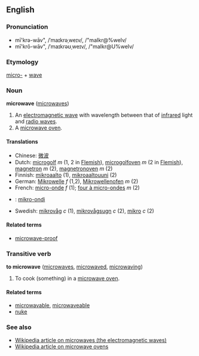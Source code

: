 ==English==
===Pronunciation===
*mī'krə-wāv", /ˈmaɪkrəˌweɪv/, /"maIkr@%weIv/
*mī'krō-wāv", /ˈmaɪkrəʊˌweɪv/, /"maIkr@U%weIv/

===Etymology===
[[micro-]] + [[wave]]

===Noun===
'''microwave''' ([[microwaves]])

#An [[electromagnetic wave]] with wavelength between that of [[infrared]] light and [[radio wave]]s.
#A [[microwave oven]].

====Translations====
*Chinese: [[微波]]
*Dutch: [[microgolf]] ''m'' (1, 2 in [[Flemish]]), [[microgolfoven]] ''m'' (2 in [[Flemish]]), [[magnetron]] ''m'' (2), [[magnetronoven]] ''m'' (2)
*Finnish: [[mikroaalto]] (1), [[mikroaaltouuni]] (2)
*German: [[Mikrowelle]] ''f'' (1,2), [[Mikrowellenofen]] ''m'' (2)
*French: [[micro-onde]] ''f'' (1); [[four à micro-ondes]] ''m'' (2)
* {{io}} : [[mikro-ondi]]
*Swedish: [[mikrovåg]] ''c'' (1), [[mikrovågsugn]] ''c'' (2), [[mikro]] ''c'' (2)

====Related terms====
*[[microwave-proof]]

===Transitive verb===
'''to microwave''' ([[microwaves]], [[microwaved]], [[microwaving]])

#To cook (something) in a [[microwave oven]].

====Related terms====
*[[microwavable]], [[microwaveable]]<!--Note: While "microwavable" is the correctly formed form of the word, Google searches on these terms give approximately the same number of results.-->
*[[nuke]]

===See also===
*[[w:Microwave|Wikipedia article on microwaves (the electromagnetic waves)]]
*[[w:Microwave_oven|Wikipedia article on microwave ovens]]